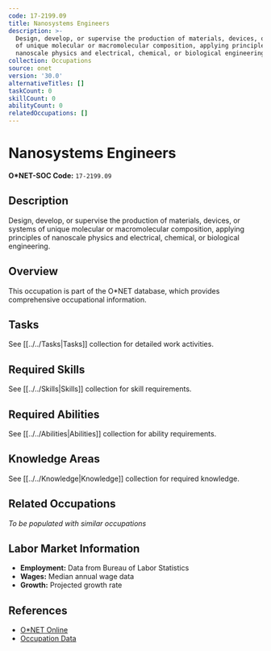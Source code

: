 ```yaml
---
code: 17-2199.09
title: Nanosystems Engineers
description: >-
  Design, develop, or supervise the production of materials, devices, or systems
  of unique molecular or macromolecular composition, applying principles of
  nanoscale physics and electrical, chemical, or biological engineering.
collection: Occupations
source: onet
version: '30.0'
alternativeTitles: []
taskCount: 0
skillCount: 0
abilityCount: 0
relatedOccupations: []
---
```

# Nanosystems Engineers

**O*NET-SOC Code:** `17-2199.09`

## Description

Design, develop, or supervise the production of materials, devices, or systems of unique molecular or macromolecular composition, applying principles of nanoscale physics and electrical, chemical, or biological engineering.

## Overview

This occupation is part of the O*NET database, which provides comprehensive occupational information.

## Tasks

See [[../../Tasks|Tasks]] collection for detailed work activities.

## Required Skills

See [[../../Skills|Skills]] collection for skill requirements.

## Required Abilities

See [[../../Abilities|Abilities]] collection for ability requirements.

## Knowledge Areas

See [[../../Knowledge|Knowledge]] collection for required knowledge.

## Related Occupations

*To be populated with similar occupations*

## Labor Market Information

- **Employment:** Data from Bureau of Labor Statistics
- **Wages:** Median annual wage data
- **Growth:** Projected growth rate

## References

- [O*NET Online](https://www.onetonline.org/link/summary/17-2199.09)
- [Occupation Data](https://www.onetcenter.org/)
